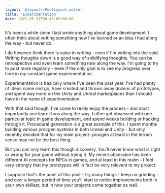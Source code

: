 ```yaml
---
layout: '@layouts/PostLayout.astro'
title: 'Experimentation'
date: 2021-05-31T08:43:09+00:00
---
```


It's been a while since I last wrote anything about game development. I often think about writing something new I've learned or an idea I had along the way - but never do.

I do however think there is value in writing - even if I'm writing into the void. Writing thoughts down is a good way of solidifying thoughts. You can be retrospective and even learn something new along the way. I'm going to try to post more regularly - even if the only goal is to see my progress over time in my constant game experimentation.

Experimentation is basically where I've been the past year. I've had plenty of ideas come and go, have created and thrown away dozens of prototypes, and spent way more on the Unity and Unreal marketplaces than I should have in the name of experimentation.

With that said though, I've come to really enjoy the process - and most importantly one learnt tons along the way. I often get obsessed with one particular topic in game development, and spend weeks building or hacking through it. Procedural generation is a great example of this. I spent months building various procgen systems in both Unreal and Unity - but only recently decided that for my main project- procgen at least in the terrain sense may not be the best thing.

But you can only learn this though discovery. You'll never know what is right or wrong for your game without trying it. My recent obsession has been different AI concepts for NPCs in games, and at least in this realm - I feel very strongly that my prototypes will in fact be very relevant to my project.

I suppose that's the point of this post - try many things - keep on grinding - and over a longer period of time you'll start to notice improvements both in your own skillset, but in how your projects come together as well.
